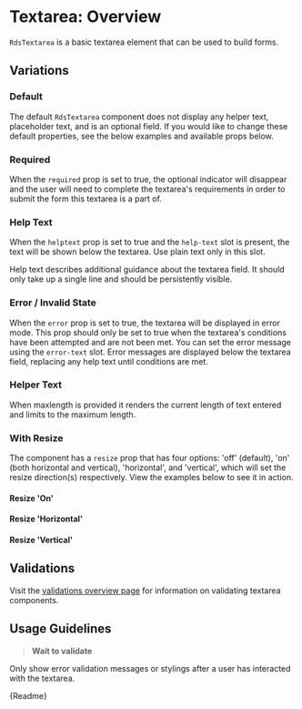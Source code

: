 
<Meta title="Components/Form Elements/Textarea/Overview" />

# Textarea: Overview

`RdsTextarea` is a basic textarea element that can be used to build forms.

## Variations

### Default

The default `RdsTextarea` component does not display any helper text, placeholder text, and is an optional field. If you would like to change these default properties, see the below examples and available props below.

<Canvas withSource="auto">
  <Story id="components-form-elements-textarea-stories--default-story"></Story>
</Canvas>

### Required

When the `required` prop is set to true, the optional indicator will disappear and the user will need to complete the textarea's requirements in order to submit the form this textarea is a part of.

<Canvas withSource="auto">
  <Story id="components-form-elements-textarea-stories--required"></Story>
</Canvas>

### Help Text

When the `helptext` prop is set to true and the `help-text` slot is present, the text will be shown below the textarea. Use plain text only in this slot.

Help text describes additional guidance about the textarea field. It should only take up a single line and should be persistently visible.

<Canvas withSource="auto">
  <Story id="components-form-elements-textarea-stories--with-help-text"></Story>
</Canvas>

### Error / Invalid State

When the `error` prop is set to true, the textarea will be displayed in error mode. This prop should only be set to true when the textarea's conditions have been attempted and are not been met. You can set the error message using the `error-text` slot. Error messages are displayed below the textarea field, replacing any help text until conditions are met.

<Canvas withSource="auto">
  <Story id="components-form-elements-textarea-stories--error"></Story>
</Canvas>

### Helper Text

When maxlength is provided it renders the current length of text entered and limits to the maximum length.

<Canvas withSource="auto">
  <Story id="components-form-elements-validators-stories-constraint-validators-textarea--maxlength"></Story>
</Canvas>

### With Resize

The component has a `resize` prop that has four options: 'off' (default), 'on' (both horizontal and vertical), 'horizontal', and 'vertical', which will set the resize direction(s) respectively. View the examples below to see it in action.

#### Resize 'On'

<Canvas withSource="auto">
  <Story id="components-form-elements-textarea-stories--with-resize"></Story>
</Canvas>

#### Resize 'Horizontal'

<Canvas withSource="auto">
  <Story id="components-form-elements-textarea-stories--with-horizontal-resize"></Story>
</Canvas>

#### Resize 'Vertical'

<Canvas withSource="auto">
  <Story id="components-form-elements-textarea-stories--with-vertical-resize"></Story>
</Canvas>

## Validations

Visit the [validations overview page](?path=/story/components-form-elements-validators-overview--page) for information on validating textarea components.

## Usage Guidelines

> **Wait to validate**

Only show error validation messages or stylings after a user has interacted with the textarea.

<Description>{Readme}</Description>
